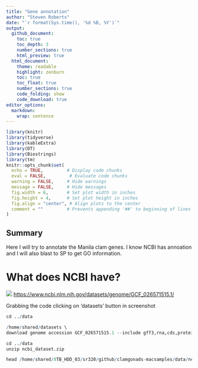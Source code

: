 ```yaml
---
title: "Gene annotation"
author: "Steven Roberts"
date: "`r format(Sys.time(), '%d %B, %Y')`"  
output: 
  github_document:
    toc: true
    toc_depth: 3
    number_sections: true
    html_preview: true
  html_document:
    theme: readable
    highlight: zenburn
    toc: true
    toc_float: true
    number_sections: true
    code_folding: show
    code_download: true
editor_options: 
  markdown: 
    wrap: sentence
---
```


```r
library(knitr)
library(tidyverse)
library(kableExtra)
library(DT)
library(Biostrings)
library(tm)
knitr::opts_chunk$set(
  echo = TRUE,         # Display code chunks
  eval = FALSE,         # Evaluate code chunks
  warning = FALSE,     # Hide warnings
  message = FALSE,     # Hide messages
  fig.width = 6,       # Set plot width in inches
  fig.height = 4,      # Set plot height in inches
  fig.align = "center", # Align plots to the center
  comment = ""         # Prevents appending '##' to beginning of lines in code output
)
```

## Summary
Here I will try to annotate the Manila clam genes. I know NCBI has annoation and I will also blast to SP to get GO information.


# What does NCBI have?

![](http://gannet.fish.washington.edu/seashell/snaps/2024-08-30_13-59-11.png)
<https://www.ncbi.nlm.nih.gov/datasets/genome/GCF_026571515.1/>


Grabbing the code clicking on 'datasets' button in screenshot

```r
cd ../data

/home/shared/datasets \
download genome accession GCF_026571515.1 --include gff3,rna,cds,protein,genome,seq-report
```

```r
cd ../data
unzip ncbi_dataset.zip

```

```r
head /home/shared/8TB_HDD_03/sr320/github/clamgonads-macsamples/data/ncbi_dataset/data/GCF_026571515.1/*
```

